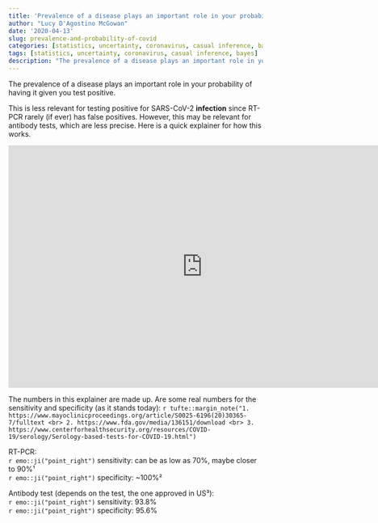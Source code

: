```yaml
---
title: 'Prevalence of a disease plays an important role in your probability of having COVID-19 given you tested positive'
author: "Lucy D'Agostino McGowan"
date: '2020-04-13'
slug: prevalence-and-probability-of-covid
categories: [statistics, uncertainty, coronavirus, casual inference, bayes theorem]
tags: [statistics, uncertainty, coronavirus, casual inference, bayes]
description: "The prevalence of a disease plays an important role in your probability of having it given you test positive."
---
```


The prevalence of a disease plays an important role in your probability of having it given you test positive.

This is less relevant for testing positive for SARS-CoV-2 **infection** since RT-PCR rarely (if ever) has false positives. However, this may be relevant for antibody tests, which are less precise. Here is a quick explainer for how this works.

<iframe width="768" height="480" src="https://www.youtube.com/embed/I63OGstyQ3w" frameborder="0" allow="accelerometer; autoplay; encrypted-media; gyroscope; picture-in-picture" allowfullscreen></iframe>

The numbers in this explainer are made up. Are some real numbers for the sensitivity and specificity (as it stands today):
`r tufte::margin_note("1. https://www.mayoclinicproceedings.org/article/S0025-6196(20)30365-7/fulltext <br> 2. https://www.fda.gov/media/136151/download <br> 3. https://www.centerforhealthsecurity.org/resources/COVID-19/serology/Serology-based-tests-for-COVID-19.html")`

RT-PCR:     
`r emo::ji("point_right")` sensitivity: can be as low as 70%, maybe closer to 90%¹     
`r emo::ji("point_right")` specificity: ~100%²

Antibody test (depends on the test, the one approved in US³):    
`r emo::ji("point_right")` sensitivity: 93.8%     
`r emo::ji("point_right")` specificity: 95.6%